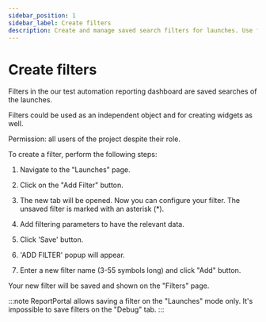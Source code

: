 ```yaml
---
sidebar_position: 1
sidebar_label: Create filters
description: Create and manage saved search filters for launches. Use filters as independent objects or for creating widgets in your test execution reporting dashboard.
---
```


# Create filters

Filters in the our test automation reporting dashboard are saved searches of the launches.

Filters could be used as an independent object and for creating widgets as well.

Permission: all users of the project despite their role.

To create a filter, perform the following steps:

1. Navigate to the "Launches" page.

2. Click on the "Add Filter" button.

3. The new tab will be opened. Now you can configure your filter. The unsaved filter is marked with an asterisk (\*).

4. Add filtering parameters to have the relevant data.

5. Click 'Save' button.

6. 'ADD FILTER' popup will appear.

7. Enter a new filter name (3-55 symbols long) and click "Add" button.

Your new filter will be saved and shown on the "Filters" page.

<MediaViewer src="https://youtu.be/hUlEsJwhPbQ" alt="Create Filter in our test report dashboard" type="video" />

:::note
ReportPortal allows saving a filter on the "Launches" mode only. It's
impossible to save filters on the "Debug" tab.
:::
